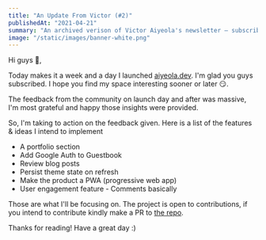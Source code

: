 ```yaml
---
title: "An Update From Victor (#2)"
publishedAt: "2021-04-21"
summary: "An archived verison of Victor Aiyeola's newsletter – subscribe to get early access."
image: "/static/images/banner-white.png"
---
```


Hi guys 👋, 

Today makes it a week and a day I launched [aiyeola.dev](https://aiyeola.dev?ref=newsletter_mail). I'm glad you guys subscribed. I hope you find my space interesting sooner or later 😏.

The feedback from the community on launch day and after was massive, I'm most grateful and happy those insights were provided.

So, I'm taking to action on the feedback given. Here is a list of the features & ideas I intend to implement

- A portfolio section
- Add Google Auth to Guestbook
- Review blog posts
- Persist theme state on refresh
- Make the product a PWA (progressive web app)
- User engagement feature - Comments basically

Those are what I'll be focusing on. 
The project is open to contributions, if you intend to contribute kindly make a PR to [the repo](https://github.com/aiyeola/aiyeola.dev).

Thanks for reading! Have a great day :)
